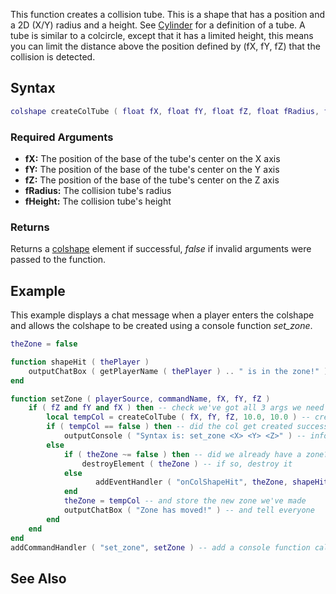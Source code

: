  
{{Server client function}}
This function creates a collision tube. This is a shape that has a position and a 2D (X/Y) radius and a height. See [http://en.wikipedia.org/wiki/Cylinder_(geometry) Cylinder] for a definition of a tube. A tube is similar to a colcircle, except that it has a limited height, this means you can limit the distance above the position defined by (fX, fY, fZ) that the collision is detected.
{{VisualizeColshape}}
==Syntax== 
<syntaxhighlight lang="lua">
colshape createColTube ( float fX, float fY, float fZ, float fRadius, float fHeight)
</syntaxhighlight> 
{{OOP| |ColShape.Tube||}}
===Required Arguments=== 
*'''fX:''' The position of the base of the tube's center on the X axis
*'''fY:''' The position of the base of the tube's center on the Y axis
*'''fZ:''' The position of the base of the tube's center on the Z axis
*'''fRadius:''' The collision tube's radius
*'''fHeight:''' The collision tube's height

===Returns===
Returns a [[/colshape.md|colshape]] element if successful, ''false'' if invalid arguments were passed to the function.

==Example== 
<section name="Server" class="server" show="true">
This example displays a chat message when a player enters the colshape and allows the colshape to be created using a console function ''set_zone''.
<syntaxhighlight lang="lua">
theZone = false

function shapeHit ( thePlayer ) 
    outputChatBox ( getPlayerName ( thePlayer ) .. " is in the zone!" ) -- display a message in everyone's chat box
end

function setZone ( playerSource, commandName, fX, fY, fZ )
    if ( fZ and fY and fX ) then -- check we've got all 3 args we need
        local tempCol = createColTube ( fX, fY, fZ, 10.0, 10.0 ) -- create a col
        if ( tempCol == false ) then -- did the col get created successfully?
            outputConsole ( "Syntax is: set_zone <X> <Y> <Z>" ) -- inform the user what the valid syntax is
        else
            if ( theZone ~= false ) then -- did we already have a zone?
                destroyElement ( theZone ) -- if so, destroy it
            else
                   addEventHandler ( "onColShapeHit", theZone, shapeHit ) -- add a handler for the onColShapeHit event
            end
            theZone = tempCol -- and store the new zone we've made
            outputChatBox ( "Zone has moved!" ) -- and tell everyone
        end
    end
end
addCommandHandler ( "set_zone", setZone ) -- add a console function called set_zone that will trigger the function setZone
</syntaxhighlight>
</section>

==See Also==
{{Collision shape functions}}